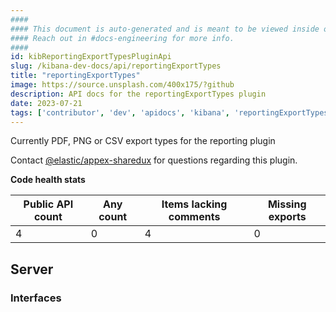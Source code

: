 ```yaml
---
####
#### This document is auto-generated and is meant to be viewed inside our experimental, new docs system.
#### Reach out in #docs-engineering for more info.
####
id: kibReportingExportTypesPluginApi
slug: /kibana-dev-docs/api/reportingExportTypes
title: "reportingExportTypes"
image: https://source.unsplash.com/400x175/?github
description: API docs for the reportingExportTypes plugin
date: 2023-07-21
tags: ['contributor', 'dev', 'apidocs', 'kibana', 'reportingExportTypes']
---
```


Currently PDF, PNG or CSV export types for the reporting plugin

Contact [@elastic/appex-sharedux](https://github.com/orgs/elastic/teams/appex-sharedux) for questions regarding this plugin.

**Code health stats**

| Public API count  | Any count | Items lacking comments | Missing exports |
|-------------------|-----------|------------------------|-----------------|
| 4 | 0 | 4 | 0 |

## Server

### Interfaces
<DocDefinitionList data={reportingExportTypesObj.server.interfaces}/>

